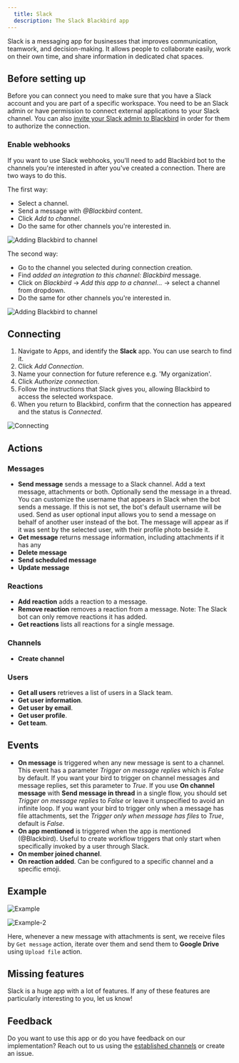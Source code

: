 ```yaml
---
  title: Slack
  description: The Slack Blackbird app
---
```


<LinkCard title="View on Github" target="_blank" href="https://github.com/bb-io/Slack" icon="github" />

Slack is a messaging app for businesses that improves communication, teamwork, and decision-making. It allows people to collaborate easily, work on their own time, and share information in dedicated chat spaces.

## Before setting up

Before you can connect you need to make sure that you have a Slack account and you are part of a specific workspace. You need to be an Slack admin or have permission to connect external applications to your Slack channel. You can also [invite your Slack admin to Blackbird](https://docs.blackbird.io/concepts/nests/#users) in order for them to authorize the connection. 

### Enable webhooks

If you want to use Slack webhooks, you'll need to add Blackbird bot to the channels you're interested in after you've created a connection. There are two ways to do this.

The first way:

- Select a channel.
- Send a message with _@Blackbird_ content.
- Click _Add to channel_.
- Do the same for other channels you're interested in.

![Adding Blackbird to channel](https://raw.githubusercontent.com/bb-io/Slack/main/image/README/add_to_channel.png)

The second way:

- Go to the channel you selected during connection creation.
- Find _added an integration to this channel: Blackbird_ message.
- Click on _Blackbird_ -> _Add this app to a channel..._ -> select a channel from dropdown.
- Do the same for other channels you're interested in.

![Adding Blackbird to channel](https://raw.githubusercontent.com/bb-io/Slack/main/image/README/add_to_channel2.png)

## Connecting

1. Navigate to Apps, and identify the **Slack** app. You can use search to find it.
2. Click _Add Connection_.
3. Name your connection for future reference e.g. 'My organization'.
4. Click _Authorize connection_.
5. Follow the instructions that Slack gives you, allowing Blackbird to access the selected workspace.
6. When you return to Blackbird, confirm that the connection has appeared and the status is _Connected_.

![Connecting](https://raw.githubusercontent.com/bb-io/Slack/main/image/README/connecting.png)

## Actions

### Messages

- **Send message** sends a message to a Slack channel. Add a text message, attachments or both. Optionally send the message in a thread. You can customize the username that appears in Slack when the bot sends a message. If this is not set, the bot's default username will be used. Send as user optional input allows you to send a message on behalf of another user instead of the bot. The message will appear as if it was sent by the selected user, with their profile photo beside it.
- **Get message** returns message information, including attachments if it has any
- **Delete message**
- **Send scheduled message**
- **Update message**

### Reactions

- **Add reaction** adds a reaction to a message.
- **Remove reaction** removes a reaction from a message. Note: The Slack bot can only remove reactions it has added.
- **Get reactions** lists all reactions for a single message.

### Channels

- **Create channel**

### Users

- **Get all users** retrieves a list of users in a Slack team.
- **Get user information**.
- **Get user by email**.
- **Get user profile**.
- **Get team**.

## Events

- **On message** is triggered when any new message is sent to a channel. This event has a parameter _Trigger on message replies_ which is _False_ by default. If you want your bird to trigger on channel messages and message replies, set this parameter to _True_. If you use **On channel message** with **Send message in thread** in a single flow, you should set _Trigger on message replies_ to _False_ or leave it unspecified to avoid an infinite loop. If you want your bird to trigger only when a message has file attachments, set the _Trigger only when message has files_ to _True_, default is _False_.
- **On app mentioned** is triggered when the app is mentioned (@Blackbird). Useful to create workflow triggers that only start when specifically invoked by a user through Slack.
- **On member joined channel**.
- **On reaction added**. Can be configured to a specific channel and a specific emoji.

## Example

![Example](https://raw.githubusercontent.com/bb-io/Slack/main/image/README/example-1.png)

![Example-2](https://raw.githubusercontent.com/bb-io/Slack/main/image/README/example-2.png)

Here, whenever a new message with attachments is sent, we receive files by `Get message` action, iterate over them and send them to **Google Drive** using `Upload file` action.

## Missing features

Slack is a huge app with a lot of features. If any of these features are particularly interesting to you, let us know!

## Feedback

Do you want to use this app or do you have feedback on our implementation? Reach out to us using the [established channels](https://www.blackbird.io/) or create an issue.

